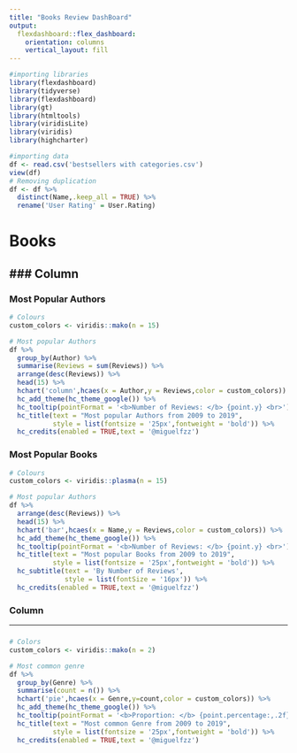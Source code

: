 ```yaml
---
title: "Books Review DashBoard"
output: 
  flexdashboard::flex_dashboard:
    orientation: columns
    vertical_layout: fill
---
```


```r
#importing libraries
library(flexdashboard)
library(tidyverse)
library(flexdashboard)
library(gt)
library(htmltools)
library(viridisLite)
library(viridis)
library(highcharter)
```

```r
#importing data
df <- read.csv('bestsellers with categories.csv')
view(df)
# Removing duplication
df <- df %>%
  distinct(Name,.keep_all = TRUE) %>%
  rename('User Rating' = User.Rating)
```

Books
=============================================================================================================================================

### Column {.tabset .tabset-fade data-width="650"}
---------------------------------------------------------------------------------------------------------------------------------------------

### Most Popular Authors

```r
# Colours
custom_colors <- viridis::mako(n = 15)

# Most popular Authors
df %>%
  group_by(Author) %>%
  summarise(Reviews = sum(Reviews)) %>%
  arrange(desc(Reviews)) %>%
  head(15) %>%
  hchart('column',hcaes(x = Author,y = Reviews,color = custom_colors)) %>%
  hc_add_theme(hc_theme_google()) %>%
  hc_tooltip(pointFormat = '<b>Number of Reviews: </b> {point.y} <br>') %>%
  hc_title(text = "Most popular Authors from 2009 to 2019",
           style = list(fontsize = '25px',fontweight = 'bold')) %>%
  hc_credits(enabled = TRUE,text = '@miguelfzz')

```

### Most Popular Books

```r
# Colours
custom_colors <- viridis::plasma(n = 15)

# Most popular Authors
df %>%
  arrange(desc(Reviews)) %>%
  head(15) %>%
  hchart('bar',hcaes(x = Name,y = Reviews,color = custom_colors)) %>%
  hc_add_theme(hc_theme_google()) %>%
  hc_tooltip(pointFormat = '<b>Number of Reviews: </b> {point.y} <br>') %>%
  hc_title(text = "Most popular Books from 2009 to 2019",
           style = list(fontsize = '25px',fontweight = 'bold')) %>%
  hc_subtitle(text = 'By Number of Reviews',
              style = list(fontSize = '16px')) %>%
  hc_credits(enabled = TRUE,text = '@miguelfzz')
```

### Column {data-width="350"}
___________________________________________________________________________________________________________________________________________


### {.no-padding}

```r
# Colors
custom_colors <- viridis::mako(n = 2)

# Most common genre
df %>%
  group_by(Genre) %>%
  summarise(count = n()) %>%
  hchart('pie',hcaes(x = Genre,y=count,color = custom_colors)) %>%
  hc_add_theme(hc_theme_google()) %>%
  hc_tooltip(pointFormat = '<b>Proportion: </b> {point.percentage:,.2f}%')%>%
  hc_title(text = "Most common Genre from 2009 to 2019",
           style = list(fontsize = '25px',fontweight = 'bold')) %>%
  hc_credits(enabled = TRUE,text = '@miguelfzz')
```

### {.no-padding}
